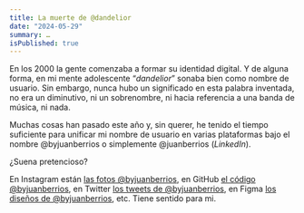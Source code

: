 ```yaml
---
title: La muerte de @dandelior
date: "2024-05-29"
summary: …
isPublished: true
---
```


En los 2000 la gente comenzaba a formar su identidad digital. Y de alguna forma, en mi mente adolescente “*dandelior*” sonaba bien como nombre de usuario. Sin embargo, nunca hubo un significado en esta palabra inventada, no era un diminutivo, ni un sobrenombre, ni hacia referencia a una banda de música, ni nada.

Muchas cosas han pasado este año y, sin querer, he tenido el tiempo suficiente para unificar mi nombre de usuario en varias plataformas bajo el nombre @byjuanberrios o simplemente @juanberrios (*LinkedIn*).

¿Suena pretencioso?

En Instagram están [las fotos @byjuanberrios](https://instagr.am/byjuanberrios), en GitHub [el código @byjuanberrios](https://github.com/byjuanberrios), en Twitter [los tweets de @byjuanberrios](https://twitter.com/byjuanberrios), en Figma [los diseños de @byjuanberrios](https://www.figma.com/@byjuanberrios), etc. Tiene sentido para mi.